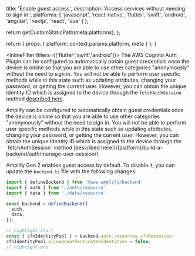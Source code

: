 
  title: 'Enable guest access',
  description: 'Access services without needing to sign in.',
  platforms: [
    'javascript',
    'react-native',
    'flutter',
    'swift',
    'android',
    'angular',
    'nextjs',
    'react',
    'vue'
  ]
};

  return getCustomStaticPath(meta.platforms);
};

  return {
    props: {
      platform: context.params.platform,
      meta
    }
  };
}

<InlineFilter filters={['flutter','swift','android']}>
The AWS Cognito Auth Plugin can be configured to automatically obtain guest credentials once the device is online so that you are able to use other categories "anonymously" without the need to sign in. You will not be able to perform user specific methods while in this state such as updating attributes, changing your password, or getting the current user. However, you can obtain the unique Identity ID which is assigned to the device through the `fetchAuthSession` method [described here](/[platform]/build-a-backend/auth/accessing-credentials/).


</InlineFilter>
<InlineFilter filters={['javascript','react-native','angular','nextjs','react','vue']}>
Amplify can be configured to automatically obtain guest credentials once the device is online so that you are able to use other categories "anonymously" without the need to sign in. You will not be able to perform user specific methods while in this state such as updating attributes, changing your password, or getting the current user. However, you can obtain the unique Identity ID which is assigned to the device through the `fetchAuthSession` method [described here](/[platform]/build-a-backend/auth/manage-user-session/).

</InlineFilter>

Amplify Gen 2 enables guest access by default. To disable it, you can update the `backend.ts` file with the following changes:

```ts title="amplify/backend.ts"
import { defineBackend } from '@aws-amplify/backend'
import { auth } from './auth/resource'
import { data } from './data/resource'

const backend = defineBackend({
  auth,
  data,
});

// highlight-start
const { cfnIdentityPool } = backend.auth.resources.cfnResources;
cfnIdentityPool.allowUnauthenticatedIdentities = false;
// highlight-end
```



